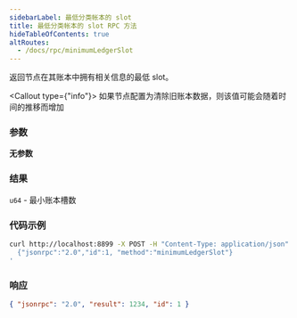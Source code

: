 ```yaml
---
sidebarLabel: 最低分类帐本的 slot
title: 最低分类帐本的 slot RPC 方法
hideTableOfContents: true
altRoutes:
  - /docs/rpc/minimumLedgerSlot
---
```


返回节点在其账本中拥有相关信息的最低 slot。

<Callout type={"info"}>
  如果节点配置为清除旧账本数据，则该值可能会随着时间的推移而增加
</Callout>

<DocSideBySide>

<DocLeftSide>

### 参数

**无参数**

### 结果

`u64` - 最小账本槽数

</DocLeftSide>

<DocRightSide>

### 代码示例

```bash
curl http://localhost:8899 -X POST -H "Content-Type: application/json" -d '
  {"jsonrpc":"2.0","id":1, "method":"minimumLedgerSlot"}
'
```

### 响应

```json
{ "jsonrpc": "2.0", "result": 1234, "id": 1 }
```

</DocRightSide>
</DocSideBySide>
